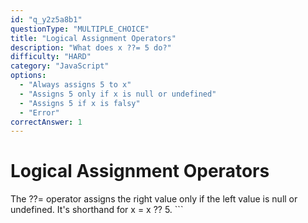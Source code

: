 ```yaml
---
id: "q_y2z5a8b1"
questionType: "MULTIPLE_CHOICE"
title: "Logical Assignment Operators"
description: "What does x ??= 5 do?"
difficulty: "HARD"
category: "JavaScript"
options:
  - "Always assigns 5 to x"
  - "Assigns 5 only if x is null or undefined"
  - "Assigns 5 if x is falsy"
  - "Error"
correctAnswer: 1
---
```


# Logical Assignment Operators

The ??= operator assigns the right value only if the left value is null or undefined. It's shorthand for x = x ?? 5.
\`\`\`
